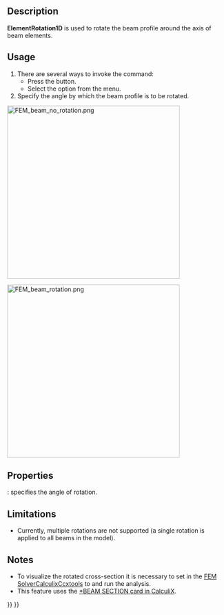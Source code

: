 <languages/>

{{Docnav
|[[FEM_ElementGeometry1D|Beam cross section]]
|[[FEM_ElementGeometry2D|Shell plate thickness]]
|[[FEM_Workbench|FEM]]
|IconL=FEM_ElementGeometry1D.svg
|IconR=FEM_ElementGeometry2D.svg
|IconC=Workbench_FEM.svg
}}

{{GuiCommandContainer|
{{GuiCommand
|Name=FEM ElementRotation1D
|MenuLocation=Model → Element Geometry → Beam Rotation
|Workbenches=[[FEM_Workbench|FEM]]
|SeeAlso=[[FEM_tutorial|FEM tutorial]]
}}
{{GuiCommandFemInfo
|Solvers=CalculiX
}}
}}

==Description==

'''ElementRotation1D''' is used to rotate the beam profile around the axis of beam elements.

==Usage==

# There are several ways to invoke the command:
#* Press the {{Button|[[Image:FEM ElementRotation1D.svg|16px]] [[FEM_ElementRotation1D|Beam Rotation]]}} button.
#* Select the {{MenuCommand|Model → Element Geometry → [[Image:FEM_ElementRotation1D.svg|16px]] Beam Rotation}} option from the menu.
# Specify the angle by which the beam profile is to be rotated.

[[Image:FEM_beam_no_rotation.png|400px]]
{{Caption|No rotation, default orientation - local axis 1 aligned with the global Y axis (green)}}

[[Image:FEM_beam_rotation.png|400px]]
{{Caption|90 degree rotation}}

==Properties==

{{PropertyData|Rotation}}: specifies the angle of rotation.

==Limitations==

* Currently, multiple rotations are not supported (a single rotation is applied to all beams in the model).

==Notes==

* To visualize the rotated cross-section it is necessary to set {{incode|Beam Shell Result Output 3D}} in the [[FEM_SolverCalculixCcxtools|FEM SolverCalculixCcxtools]] to {{incode|True}} and run the analysis.
* This feature uses the [https://web.mit.edu/calculix_v2.7/CalculiX/ccx_2.7/doc/ccx/node162.html *BEAM SECTION card in CalculiX].


{{Docnav
|[[FEM_ElementGeometry1D|Beam cross section]]
|[[FEM_ElementGeometry2D|Shell plate thickness]]
|[[FEM_Workbench|FEM]]
|IconL=FEM_ElementGeometry1D.svg
|IconR=FEM_ElementGeometry2D.svg
|IconC=Workbench_FEM.svg
}}

{{FEM Tools navi{{#translation:}}}}
{{Userdocnavi{{#translation:}}}}
